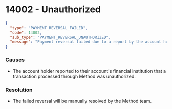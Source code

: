 # 14002 - Unauthorized

```json
{
  "type": "PAYMENT_REVERSAL_FAILED",
  "code": 14002,
  "sub_type": "PAYMENT_REVERSAL_UNAUTHORIZED",
  "message": "Payment reversal failed due to a report by the account holder as unauthorized."
}
```

### Causes
- The account holder reported to their account's
financial institution that a transaction processed through Method was unauthorized.

### Resolution
- The failed reversal will be manually resolved by the Method team.
